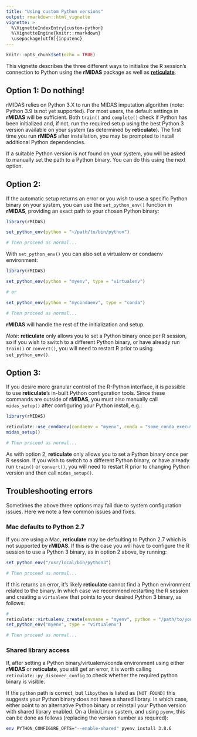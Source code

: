 ```yaml
---
title: "Using custom Python versions"
output: rmarkdown::html_vignette
vignette: >
  %\VignetteIndexEntry{custom-python}
  %\VignetteEngine{knitr::rmarkdown}
  \usepackage[utf8]{inputenc}
---
```


```r
knitr::opts_chunk$set(echo = TRUE)
```

This vignette describes the three different ways to initialize the R session's connection to Python using the **rMIDAS** package as well as [**reticulate**](https://github.com/rstudio/reticulate).

## Option 1: Do nothing!
 
rMIDAS relies on Python 3.X to run the MIDAS imputation algorithm (note: Python 3.9 is not yet supported). For most users, the default settings in **rMIDAS** will be sufficient. Both `train()` and `complete()` check if Python has been initialized and, if not, run the required setup using the best Python 3 version available on your system (as determined by **reticulate**). The first time you run **rMIDAS** after installation, you may be prompted to install additional Python dependencies.

If a suitable Python version is not found on your system, you will be asked to manually set the path to a Python binary. You can do this using the next option.

## Option 2: 

If the automatic setup returns an error or you wish to use a specific Python binary on your system, you can use the `set_python_env()` function in **rMIDAS**, providing an exact path to your chosen Python binary:

```r

library(rMIDAS)

set_python_env(python = "~/path/to/bin/python")

# Then proceed as normal...

```

With `set_python_env()` you can also set a virtualenv or condaenv environment:

```r

library(rMIDAS)

set_python_env(python = "myenv", type = "virtualenv")

# or

set_python_env(python = "mycondaenv", type = "conda")

# Then proceed as normal...

```

**rMIDAS** will handle the rest of the initialization and setup.

*Note*: **reticulate** only allows you to set a Python binary once per R session, so if you wish to switch to a different Python binary, or have already run `train()` or `convert()`, you will need to restart R prior to using `set_python_env()`.

## Option 3:

If you desire more granular control of the R-Python interface, it is possible to use **reticulate**'s in-built Python configuration tools. Since these commands are outside of **rMIDAS**, you must also manually call `midas_setup()` after configuring your Python install, e.g.:

```r

library(rMIDAS)

reticulate::use_condaenv(condaenv = "myenv", conda = "some_conda_executable", required = FALSE)
midas_setup()

# Then proceed as normal...

```

As with option 2, **reticulate** only allows you to set a Python binary once per R session. If you wish to switch to a different Python binary, or have already run `train()` or `convert()`, you will need to restart R prior to changing Python version and then call `midas_setup()`.

## Troubleshooting errors

Sometimes the above three options may fail due to system configuration issues. Here we note a few common issues and fixes.

### Mac defaults to Python 2.7

If you are using a Mac, **reticulate** may be defaulting to Python 2.7 which is not supported by **rMIDAS**. If this is the case you will have to configure the R session to use a Python 3 binary, as in option 2 above, by running:

```r
set_python_env("/usr/local/bin/python3")

# Then proceed as normal...
```

If this returns an error, it's likely **reticulate** cannot find a Python environment related to the binary. In which case we recommend restarting the R session and creating a `virtualenv` that points to your desired Python 3 binary, as follows:

```r

# 
reticulate::virtualenv_create(envname = "myenv", python = "/path/to/your/python3/bin")
set_python_env("myenv", type = "virtualenv")

# Then proceed as normal...

```

### Shared library access

If, after setting a Python binary/virtualenv/conda environment using either **rMIDAS** or **reticulate**, you still get an error, it is worth calling `reticulate::py_discover_config` to check whether the required python binary is visible.

If the `python` path is correct, but `libpython` is listed as `[NOT FOUND]` this suggests your Python binary does not have a shared library. In which case, either point to an alternative Python binary or reinstall your Python version with shared library enabled. On a Unix/Linux system, and using `pyenv`, this can be done as follows (replacing the version number as required):

```bash
env PYTHON_CONFIGURE_OPTS="--enable-shared" pyenv install 3.8.6
```
